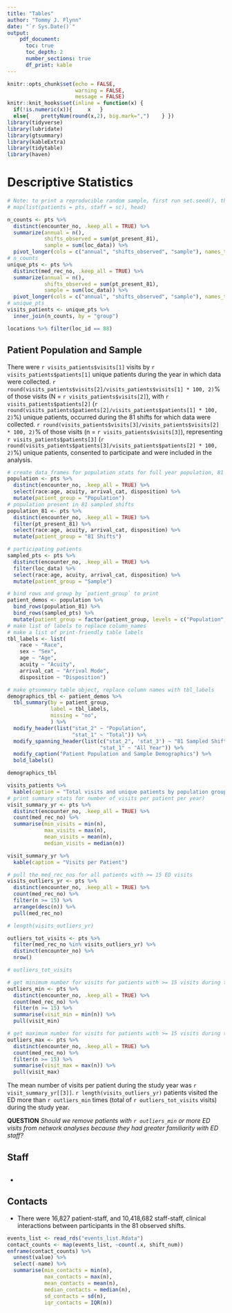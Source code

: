 ```yaml
---
title: "Tables"
author: "Tommy J. Flynn"
date: "`r Sys.Date()`"
output: 
    pdf_document:
      toc: true
      toc_depth: 2
      number_sections: true
      df_print: kable
---
```


```r
knitr::opts_chunk$set(echo = FALSE,
                      warning = FALSE,
                      message = FALSE)
knitr::knit_hooks$set(inline = function(x) {
  if(!is.numeric(x)){     x   }
  else{    prettyNum(round(x,2), big.mark=",")    } })
library(tidyverse)
library(lubridate)
library(gtsummary)
library(kableExtra)
library(tidytable)
library(haven)
```


# Descriptive Statistics   

```r

# Note: to print a reproducible random sample, first run set.seed(), then apply the function `slice_sample()` to the data_fram
# map(list(patients = pts, staff = sc), head)
```

```r
n_counts <- pts %>% 
  distinct(encounter_no, .keep_all = TRUE) %>% 
  summarize(annual = n(), 
            shifts_observed = sum(pt_present_81),
            sample = sum(loc_data)) %>% 
  pivot_longer(cols = c("annual", "shifts_observed", "sample"), names_to = "group", values_to = "visits")
# n_counts
unique_pts <- pts %>% 
  distinct(med_rec_no, .keep_all = TRUE) %>% 
  summarize(annual = n(),
            shifts_observed = sum(pt_present_81),
            sample = sum(loc_data)) %>% 
  pivot_longer(cols = c("annual", "shifts_observed", "sample"), names_to = "group", values_to = "patients")
# unique_pts
visits_patients <- unique_pts %>% 
  inner_join(n_counts, by = "group") 

locations %>% filter(loc_id == 88)

```

## Patient Population and Sample  

There were `r visits_patients$visits[1]` visits by `r visits_patients$patients[1]` unique patients during the year in which data were collected. `r round(visits_patients$visits[2]/visits_patients$visits[1] * 100, 2)`% of those visits (N = `r visits_patients$visits[2]`), with `r visits_patients$patients[2]`  (`r round(visits_patients$patients[2]/visits_patients$patients[1] * 100, 2)`%) unique patients, occurred during the 81 shifts for which data were collected. `r round(visits_patients$visits[3]/visits_patients$visits[2] * 100, 2)`% of those visits (n = `r visits_patients$visits[3]`), representing `r visits_patients$patients[3]`  (`r round(visits_patients$patients[3]/visits_patients$patients[2] * 100, 2)`%) unique patients, consented to participate and were included in the analysis.


```r
# create data_frames for population stats for full year population, 81 shifts population, and participants
population <- pts %>% 
  distinct(encounter_no, .keep_all = TRUE) %>% 
  select(race:age, acuity, arrival_cat, disposition) %>% 
  mutate(patient_group = "Population")
# population present in 81 sampled shifts
population_81 <- pts %>% 
  distinct(encounter_no, .keep_all = TRUE) %>% 
  filter(pt_present_81) %>% 
  select(race:age, acuity, arrival_cat, disposition) %>% 
  mutate(patient_group = "81 Shifts")

# participating patients
sampled_pts <- pts %>% 
  distinct(encounter_no, .keep_all = TRUE) %>% 
  filter(loc_data) %>% 
  select(race:age, acuity, arrival_cat, disposition) %>% 
  mutate(patient_group = "Sample")

# bind rows and group by `patient_group` to print
patient_demos <- population %>% 
  bind_rows(population_81) %>% 
  bind_rows(sampled_pts) %>% 
  mutate(patient_group = factor(patient_group, levels = c("Population", "81 Shifts", "Sample")))
# make list of labels to replace column_names
# make a list of print-friendly table labels
tbl_labels <- list(
    race ~ "Race",
    sex ~ "Sex",
    age ~ "Age",
    acuity ~ "Acuity",
    arrival_cat ~ "Arrival Mode",
    disposition ~ "Disposition")

# make gtsummary table object, replace column names with tbl_labels
demographics_tbl <- patient_demos %>% 
  tbl_summary(by = patient_group,
              label = tbl_labels,
              missing = "no",
              ) %>% 
  modify_header(list("stat_2" ~ "Population",
                     "stat_1" ~ "Total")) %>% 
  modify_spanning_header(list(c("stat_2", 'stat_3') ~ "81 Sampled Shifts",
                              "stat_1" ~ "All Year")) %>% 
  modify_caption("Patient Population and Sample Demographics") %>%
  bold_labels()

demographics_tbl


```


```r
visits_patients %>% 
  kable(caption = "Total visits and unique patients by population group")
# print summary stats for number of visits per patient per year)
visit_summary_yr <- pts %>%
  distinct(encounter_no, .keep_all = TRUE) %>%
  count(med_rec_no) %>%
  summarise(min_visits = min(n),
            max_visits = max(n),
            mean_visits = mean(n),
            median_visits = median(n))

visit_summary_yr %>% 
  kable(caption = "Visits per Patient")

# pull the med_rec_nos for all patients with >= 15 ED visits
visits_outliers_yr <- pts %>% 
  distinct(encounter_no, .keep_all = TRUE) %>% 
  count(med_rec_no) %>%
  filter(n >= 15) %>% 
  arrange(desc(n)) %>% 
  pull(med_rec_no)

# length(visits_outliers_yr)

outliers_tot_visits <- pts %>% 
  filter(med_rec_no %in% visits_outliers_yr) %>% 
  distinct(encounter_no) %>% 
  nrow()

# outliers_tot_visits

# get minimum number for visits for patients with >= 15 visits during the year (outliers_min)
outliers_min <- pts %>% 
  distinct(encounter_no, .keep_all = TRUE) %>% 
  count(med_rec_no) %>%
  filter(n >= 15) %>% 
  summarise(visit_min = min(n)) %>% 
  pull(visit_min)

# get maximum number for visits for patients with >= 15 visits during the year (outliers_max)
outliers_max <- pts %>% 
  distinct(encounter_no, .keep_all = TRUE) %>% 
  count(med_rec_no) %>%
  filter(n >= 15) %>% 
  summarise(visit_max = max(n)) %>% 
  pull(visit_max)
```

The mean number of visits per patient during the study year was `r visit_summary_yr[[3]]`. `r length(visits_outliers_yr)` patients visited the ED  more than `r outliers_min` times (total of `r outliers_tot_visits` visits) during the study year. 

**QUESTION** _Should we remove patients with `r outliers_min` or more ED visits from network analyses because they had greater familiarity with ED staff?_  


## Staff  

```r



```



- 

## Contacts 

- There were 16,827 patient-staff, and 10,418,682 staff-staff, clinical interactions between participants in the 81 observed shifts.

```r
events_list <- read_rds("events_list.Rdata")
contact_counts <- map(events_list, ~count(.x, shift_num))
enframe(contact_counts) %>%
  unnest(value) %>%
  select(-name) %>%
  summarise(min_contacts = min(n),
            max_contacts = max(n),
            mean_contacts = mean(n),
            median_contacts = median(n),
            sd_contacts = sd(n),
            iqr_contacts = IQR(n))
```

